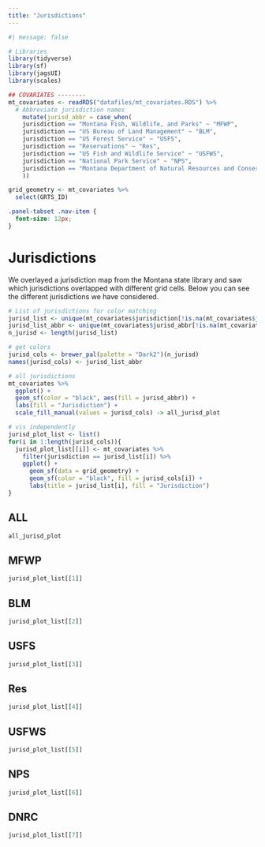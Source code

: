 ```yaml
---
title: "Jurisdictions"
---
```



```r
#| message: false

# Libraries
library(tidyverse)
library(sf)
library(jagsUI)
library(scales)

```

```r

## COVARIATES --------
mt_covariates <- readRDS("datafiles/mt_covariates.RDS") %>% 
  # Abbreviate jurisdiction names
    mutate(jurisd_abbr = case_when(
    jurisdiction == "Montana Fish, Wildlife, and Parks" ~ "MFWP",
    jurisdiction == "US Bureau of Land Management" ~ "BLM",
    jurisdiction == "US Forest Service" ~ "USFS",
    jurisdiction == "Reservations" ~ "Res",
    jurisdiction == "US Fish and Wildlife Service" ~ "USFWS",
    jurisdiction == "National Park Service" ~ "NPS",
    jurisdiction == "Montana Department of Natural Resources and Conservation" ~ "DNRC"
    ))

grid_geometry <- mt_covariates %>% 
  select(GRTS_ID)
```

```css
.panel-tabset .nav-item {
  font-size: 12px;
}
```

# Jurisdictions
We overlayed a jurisdiction map from the Montana state library and saw which jurisdictions overlapped with different grid cells. Below you can see the different jurisdictions we have considered. 

```r

# List of jurisdictions for color matching
jurisd_list <- unique(mt_covariates$jurisdiction[!is.na(mt_covariates$jurisdiction)])
jurisd_list_abbr <- unique(mt_covariates$jurisd_abbr[!is.na(mt_covariates$jurisd_abbr)])
n_jurisd <- length(jurisd_list)

# get colors
jurisd_cols <- brewer_pal(palette = "Dark2")(n_jurisd)
names(jurisd_cols) <- jurisd_list_abbr

# all jurisdictions
mt_covariates %>% 
  ggplot() +
  geom_sf(color = "black", aes(fill = jurisd_abbr)) +
  labs(fill = "Jurisdiction") +
  scale_fill_manual(values = jurisd_cols) -> all_jurisd_plot

# vis independently
jurisd_plot_list <- list()
for(i in 1:length(jurisd_cols)){
  jurisd_plot_list[[i]] <- mt_covariates %>% 
    filter(jurisdiction == jurisd_list[i]) %>% 
    ggplot() +
      geom_sf(data = grid_geometry) + 
      geom_sf(color = "black", fill = jurisd_cols[i]) +
      labs(title = jurisd_list[i], fill = "Jurisdiction")
}


```

::: {.panel-tabset}

## ALL
```r
all_jurisd_plot
```

## MFWP
```r
jurisd_plot_list[[1]]
```

## BLM
```r
jurisd_plot_list[[2]]
```

## USFS
```r
jurisd_plot_list[[3]]
```

## Res
```r
jurisd_plot_list[[4]]
```

## USFWS
```r
jurisd_plot_list[[5]]
```

## NPS
```r
jurisd_plot_list[[6]]
```

## DNRC
```r
jurisd_plot_list[[7]]
```
:::